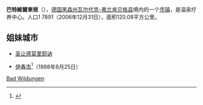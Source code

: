 {{noteTA|G1=德国地名}}
'''巴特維爾東根'''（{{lang-de|Bad Wildungen}}），[[德国|德国]][[黑森州|黑森州]][[瓦尔代克-弗兰肯贝格县|瓦尔代克-弗兰肯贝格县]]境内的一个[[市镇_(德国)|市镇]]，是温泉疗养中心。人口1 7891（2006年12月31日），面积120.08平方公里。

== 姐妹城市 ==
* {{FRA}} [[圣让德莫里耶讷|圣让德莫里耶讷]]
* {{CHN}}[[伊春市|伊春市]]<ref>{{cite web|url=http://www.hlj.gov.cn/zwfb/system/2015/09/17/010741474.shtml|title=伊春市委书记高环率代表团成功出访德国巴特维尔东根市|publisher=黑龙江省人民政府办公厅|accessdate=2018-01-16|archive-date=2018-01-16|archive-url=https://web.archive.org/web/20180116081332/http://www.hlj.gov.cn/zwfb/system/2015/09/17/010741474.shtml|dead-url=no}}</ref>（1988年8月25日）

{{Authority control}}
[[Category:黑森州市镇|Bad Wildungen]]